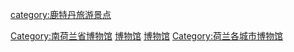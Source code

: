 [[Category:南荷兰省博物馆|Category:南荷兰省博物馆]]
[[Category:鹿特丹建筑物|博物馆]]
[[Category:鹿特丹文化|博物馆]]
[[Category:荷兰各城市博物馆|Category:荷兰各城市博物馆]]
[[category:鹿特丹旅游景点|category:鹿特丹旅游景点]]